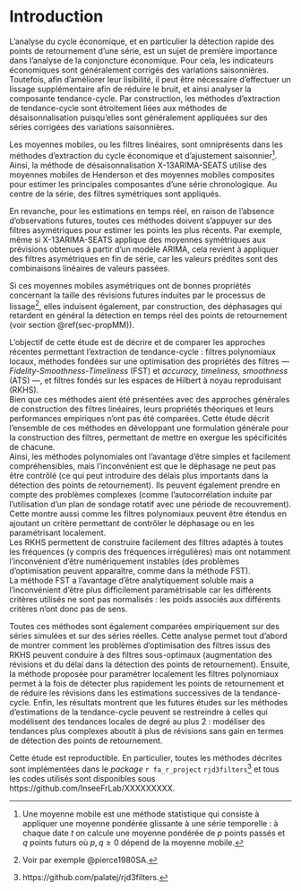 # Introduction {-}

L’analyse du cycle économique, et en particulier la détection rapide des points de retournement d'une série, est un sujet de première importance dans l'analyse de la conjoncture économique. 
Pour cela, les indicateurs économiques sont généralement corrigés des variations saisonnières.
Toutefois, afin d'améliorer leur lisibilité, il peut être nécessaire d'effectuer un lissage supplémentaire afin de réduire le bruit, et ainsi analyser la composante tendance-cycle.
Par construction, les méthodes d’extraction de tendance-cycle sont étroitement liées aux méthodes de désaisonnalisation puisqu’elles sont généralement appliquées sur des séries corrigées des variations saisonnières. 

Les moyennes mobiles, ou les filtres linéaires, sont omniprésents dans les méthodes d'extraction du cycle économique et d'ajustement saisonnier^[
Une moyenne mobile est une méthode statistique qui consiste à appliquer une moyenne pondérée glissante à une série temporelle : à chaque date $t$ on calcule une moyenne pondérée de $p$ points passés et $q$ points futurs où $p,q\geq0$ dépend de la moyenne mobile.
]. 
Ainsi, la méthode de désaisonnalisation X-13ARIMA-SEATS utilise des moyennes mobiles de Henderson et des moyennes mobiles composites pour estimer les principales composantes d'une série chronologique. 
Au centre de la série, des filtres symétriques sont appliqués. 
 
En revanche, pour les estimations en temps réel, en raison de l’absence d’observations futures, toutes ces méthodes doivent s'appuyer sur des filtres asymétriques pour estimer les points les plus récents. 
Par exemple, même si X-13ARIMA-SEATS applique des moyennes symétriques aux prévisions obtenues à partir d'un modèle ARIMA, cela revient à appliquer des filtres asymétriques en fin de série, car les valeurs prédites sont des combinaisons linéaires de valeurs passées. 

<!-- une référence pour la 2e partie de la phrase? -->
<!-- Rep AQLT : pas de référence particulière, c'est une propriété statistique non étudiée en général -->
Si ces moyennes mobiles asymétriques ont de bonnes propriétés concernant la taille des révisions futures induites par le processus de lissage^[Voir par exemple @pierce1980SA.], elles induisent également, par construction, des déphasages qui retardent en général la détection en temps réel des points de retournement (voir section \@ref(sec-propMM)).

L'objectif de cette étude est de décrire et de comparer les approches récentes permettant l’extraction de tendance-cycle : filtres polynomiaux locaux, méthodes fondées sur une optimisation des propriétés des filtres --- *Fidelity-Smoothness-Timeliness* (FST) et *accuracy, timeliness, smoothness* (ATS) ---, et filtres fondés sur les espaces de Hilbert à noyau reproduisant (RKHS).  
Bien que ces méthodes aient été présentées avec des approches générales de construction des filtres linéaires, leurs propriétés théoriques et leurs performances empiriques n'ont pas été comparées.
Cette étude décrit l'ensemble de ces méthodes en développant une formulation générale pour la construction des filtres, permettant de mettre en exergue les spécificités de chacune.\
Ainsi, les méthodes polynomiales ont l'avantage d'être simples et facilement compréhensibles, mais l'inconvénient est que le déphasage ne peut pas être contrôlé (ce qui peut introduire des délais plus importants dans la détection des points de retournement).
Ils peuvent également prendre en compte des problèmes complexes (comme l'autocorrélation induite par l'utilisation d'un plan de sondage rotatif avec une période de recouvrement).
Cette montre aussi comme les filtres polynomiaux peuvent être étendus en ajoutant un critère permettant de contrôler le déphasage ou en les paramétrisant localement.\
Les RKHS permettent de construire facilement des filtres adaptés à toutes les fréquences (y compris des fréquences irrégulières) mais ont notamment l'inconvénient d'être numériquement instables (des problèmes d'optimisation peuvent apparaître, comme dans la méthode FST).\
La méthode FST a l'avantage d'être analytiquement soluble mais a l'inconvénient d'être plus difficilement paramétrisable car les différents critères utilisés ne sont pas normalisés : les poids associés aux différents critères n'ont donc pas de sens.

Toutes ces méthodes sont également comparées empiriquement sur des séries simulées et sur des séries réelles.
Cette analyse permet tout d'abord de montrer comment les problèmes d'optimisation des filtres issus des RKHS peuvent conduire à des filtres sous-optimaux (augmentation des révisions et du délai dans la détection des points de retournement).
Ensuite, la méthode proposée pour paramétrer localement les filtres polynomiaux permet à la fois de détecter plus rapidement les points de retournement et de réduire les révisions dans les estimations successives de la tendance-cycle.
Enfin, les résultats montrent que les futures études sur les méthodes d'estimations de la tendance-cycle peuvent se restreindre à celles qui modélisent des tendances locales de degré au plus 2 : modéliser des tendances plus complexes aboutit à plus de révisions sans gain en termes de détection des points de retournement.

Cette étude est reproductible.
En particulier, toutes les méthodes décrites sont implémentées dans le *package* `r fa_r_project` `rjd3filters`^[https://github.com/palatej/rjd3filters.] et tous les codes utilisés sont disponibles sous https://github.com/InseeFrLab/XXXXXXXXX.

    
\newpage